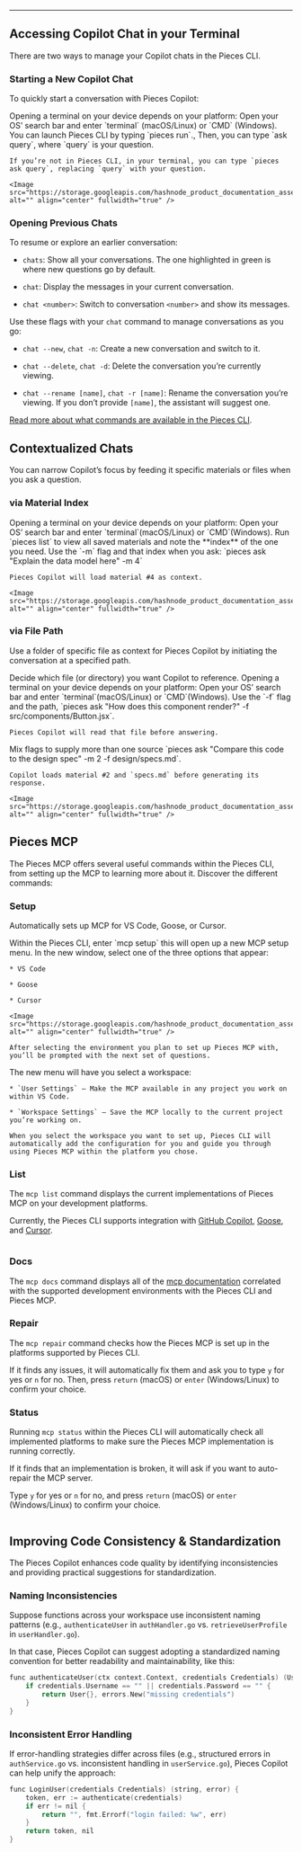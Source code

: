 ***

## Accessing Copilot Chat in your Terminal

There are two ways to manage your Copilot chats in the Pieces CLI.

### Starting a New Copilot Chat

To quickly start a conversation with Pieces Copilot:

<Steps>
  <Step title="Open a Terminal">
    Opening a terminal on your device depends on your platform: Open your OS’ search bar and enter `terminal` (macOS/Linux) or `CMD` (Windows).
  </Step>

  <Step title="Enter Ask Command">
    You can launch Pieces CLI by typing `pieces run`., Then, you can type `ask query`, where `query` is your question.

    If you’re not in Pieces CLI, in your terminal, you can type `pieces ask query`, replacing `query` with your question.

    <Image src="https://storage.googleapis.com/hashnode_product_documentation_assets/cli_assets/pieces_copilot/chat/ask_pieces.gif" alt="" align="center" fullwidth="true" />
  </Step>
</Steps>

### Opening Previous Chats

To resume or explore an earlier conversation:

* `chats`: Show all your conversations. The one highlighted in green is where new questions go by default.

* `chat`: Display the messages in your current conversation.

* `chat <number>`: Switch to conversation `<number>` and show its messages.

Use these flags with your `chat` command to manage conversations as you go:

* `chat --new`, `chat -n`: Create a new conversation and switch to it.

* `chat --delete`, `chat -d`: Delete the conversation you’re currently viewing.

* `chat --rename [name]`, `chat -r [name]`: Rename the conversation you’re viewing. If you don’t provide `[name]`, the assistant will suggest one.

[Read more about what commands are available in the Pieces CLI](https://docs.pieces.app/products/cli/commands).

## Contextualized Chats

You can narrow Copilot’s focus by feeding it specific materials or files when you ask a question.

### via Material Index

<Steps>
  <Step title="Open a Terminal">
    Opening a terminal on your device depends on your platform: Open your OS’ search bar and enter `terminal`(macOS/Linux) or `CMD`(Windows).
  </Step>

  <Step title="List your materials">
    Run `pieces list` to view all saved materials and note the **index** of the one you need.
  </Step>

  <Step title="Ask with a Material">
    Use the `-m` flag and that index when you ask: `pieces ask "Explain the data model here" -m 4`

    Pieces Copilot will load material #4 as context.

    <Image src="https://storage.googleapis.com/hashnode_product_documentation_assets/cli_assets/pieces_copilot/chat/pieces_context_chat.gif" alt="" align="center" fullwidth="true" />
  </Step>
</Steps>

### via File Path

Use a folder of specific file as context for Pieces Copilot by initiating the conversation at a specified path.

<Steps>
  <Step title="Select Your File or Folder">
    Decide which file (or directory) you want Copilot to reference.
  </Step>

  <Step title="Open a Terminal">
    Opening a terminal on your device depends on your platform: Open your OS’ search bar and enter `terminal`(macOS/Linux) or `CMD`(Windows).
  </Step>

  <Step title="Ask with a File">
    Use the `-f` flag and the path, `pieces ask "How does this component render?" -f src/components/Button.jsx`.

    Pieces Copilot will read that file before answering.
  </Step>

  <Step title="Provide Multiple Contexts">
    Mix flags to supply more than one source `pieces ask "Compare this code to the design spec" -m 2 -f design/specs.md`.

    Copilot loads material #2 and `specs.md` before generating its response.

    <Image src="https://storage.googleapis.com/hashnode_product_documentation_assets/cli_assets/pieces_copilot/chat/adding_file.png" alt="" align="center" fullwidth="true" />
  </Step>
</Steps>

## Pieces MCP

The Pieces MCP offers several useful commands within the Pieces CLI, from setting up the MCP to learning more about it. Discover the different commands:

### Setup

Automatically sets up MCP for VS Code, Goose, or Cursor.

<Steps>
  <Step title="Enter MCP Command">
    Within the Pieces CLI, enter `mcp setup` this will open up a new MCP setup menu.
  </Step>

  <Step title="Select MCP Platform">
    In the new window, select one of the three options that appear:

    * VS Code

    * Goose

    * Cursor

    <Image src="https://storage.googleapis.com/hashnode_product_documentation_assets/cli_assets/pieces_copilot/chat/selecting_mcp_option.png" alt="" align="center" fullwidth="true" />

    After selecting the environment you plan to set up Pieces MCP with, you’ll be prompted with the next set of questions.
  </Step>

  <Step title="Select Workspace">
    The new menu will have you select a workspace:

    * `User Settings` — Make the MCP available in any project you work on within VS Code.

    * `Workspace Settings` — Save the MCP locally to the current project you’re working on.

    When you select the workspace you want to set up, Pieces CLI will automatically add the configuration for you and guide you through using Pieces MCP within the platform you chose.
  </Step>
</Steps>

### List

The `mcp list` command displays the current implementations of Pieces MCP on your development platforms.

Currently, the Pieces CLI supports integration with [GitHub Copilot](https://docs.pieces.app/products/mcp/github-copilot), [Goose](https://docs.pieces.app/products/mcp/goose), and [Cursor](https://docs.pieces.app/products/mcp/cursor).

<Image src="https://storage.googleapis.com/hashnode_product_documentation_assets/cli_assets/pieces_copilot/chat/mcp_list.png" alt="" align="center" fullwidth="true" />

### Docs

The `mcp docs` command displays all of the [mcp documentation](https://docs.pieces.app/products/mcp/get-started) correlated with the supported development environments with the Pieces CLI and Pieces MCP.

### Repair

The `mcp repair` command checks how the Pieces MCP is set up in the platforms supported by Pieces CLI.

If it finds any issues, it will automatically fix them and ask you to type `y` for yes or `n` for no. Then, press `return` (macOS) or `enter` (Windows/Linux) to confirm your choice.

### Status

Running `mcp status` within the Pieces CLI will automatically check all implemented platforms to make sure the Pieces MCP implementation is running correctly.

If it finds that an implementation is broken, it will ask if you want to auto-repair the MCP server.

Type `y` for yes or `n` for no, and press `return` (macOS) or `enter` (Windows/Linux) to confirm your choice.

<Image src="https://storage.googleapis.com/hashnode_product_documentation_assets/cli_assets/pieces_copilot/chat/finish_setup_mcp.png" alt="" align="center" fullwidth="true" />

## Improving Code Consistency & Standardization

The Pieces Copilot enhances code quality by identifying inconsistencies and providing practical suggestions for standardization.

### Naming Inconsistencies

Suppose functions across your workspace use inconsistent naming patterns (e.g., `authenticateUser` in `authHandler.go` vs. `retrieveUserProfile` in `userHandler.go`).

In that case, Pieces Copilot can suggest adopting a standardized naming convention for better readability and maintainability, like this:

```c
func authenticateUser(ctx context.Context, credentials Credentials) (User, error) {
    if credentials.Username == "" || credentials.Password == "" {
        return User{}, errors.New("missing credentials")
    }
}
```

### Inconsistent Error Handling

If error-handling strategies differ across files (e.g., structured errors in `authService.go` vs. inconsistent handling in `userService.go`), Pieces Copilot can help unify the approach:

```c
func LoginUser(credentials Credentials) (string, error) {
    token, err := authenticate(credentials)
    if err != nil {
        return "", fmt.Errorf("login failed: %w", err)
    }
    return token, nil
}
```
